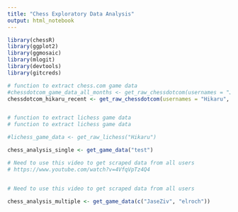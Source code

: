 ```yaml
---
title: "Chess Exploratory Data Analysis"
output: html_notebook
---
```



```r

library(chessR)
library(ggplot2)
library(ggmosaic)
library(mlogit)
library(devtools)
library(gitcreds)

```


```r

# function to extract chess.com game data
#chessdotcom_game_data_all_months <- get_raw_chessdotcom(usernames = "JaseZiv")
chessdotcom_hikaru_recent <- get_raw_chessdotcom(usernames = "Hikaru", year_month = c(202104:202105))


# function to extract lichess game data
# function to extract lichess game data

#lichess_game_data <- get_raw_lichess("Hikaru")
```

```r

chess_analysis_single <- get_game_data("test")

```
```r
# Need to use this video to get scraped data from all users
# https://www.youtube.com/watch?v=4VfqVpTz4Q4


# Need to use this video to get scraped data from all users

chess_analysis_multiple <- get_game_data(c("JaseZiv", "elroch"))

```


